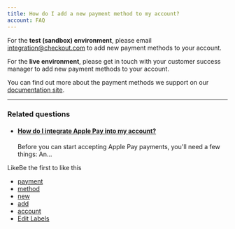 ```yaml
---
title: How do I add a new payment method to my account?
account: FAQ 
---
```


For the **test (sandbox) environment**, please email [integration@checkout.com](mailto:integration@checkout.com) to add new payment methods to your account.

For the **live environment**, please get in touch with your customer success manager to add new payment methods to your account.

You can find out more about the payment methods we support on our [documentation site](/display/DOCS/Payment+methods).

* * *

### Related questions

*   #### [How do I integrate Apple Pay into my account?](/pages/viewpage.action?pageId=721135)
    
    Before you can start accepting Apple Pay payments, you'll need a few things: An...

LikeBe the first to like this

*   [payment](/label/FAQ/payment)
*   [method](/label/FAQ/method)
*   [new](/label/FAQ/new)
*   [add](/label/FAQ/add)
*   [account](/label/FAQ/account)
*   [Edit Labels](# "Edit Labels (Type 'l')")




